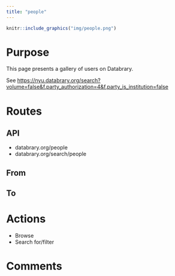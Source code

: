 ```yaml
---
title: "people"
---
```


```r
knitr::include_graphics("img/people.png")
```

# Purpose

This page presents a gallery of users on Databrary.

See <https://nyu.databrary.org/search?volume=false&f.party_authorization=4&f.party_is_institution=false>

# Routes

## API

- databrary.org/people
- databrary.org/search/people

## From

## To

# Actions

- Browse
- Search for/filter

# Comments


